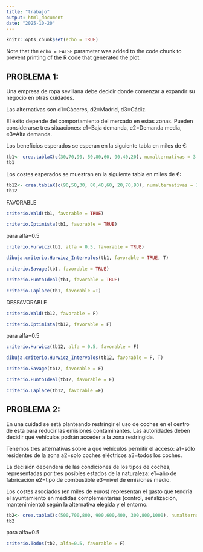 ```yaml
---
title: "trabajo"
output: html_document
date: "2025-10-20"
---
```


```r
knitr::opts_chunk$set(echo = TRUE)
```

Note that the `echo = FALSE` parameter was added to the code chunk to prevent printing of the R code that generated the plot.

## PROBLEMA 1:
Una empresa de ropa sevillana debe decidir donde comenzar a expandir su negocio en otras cuidades.

Las alternativas son d1=Cáceres, d2=Madrid, d3=Cádiz.

El éxito depende del comportamiento del mercado en estas zonas. Pueden considerarse tres situaciones: e1=Baja demanda, e2=Demanda media, e3=Alta demanda.

Los beneficios esperados se esperan en la siguiente tabla en miles de €:

```r
tb1<- crea.tablaX(c(30,70,90, 50,80,60, 90,40,20), numalternativas = 3, numestados = 3, nb_alternativas = c("Cáceres", "Madrid", "Cádiz"), nb_estados=c("baja_demanda", "demanda_media", "alta_demanda"))
tb1
```

Los costes esperados se muestran en la siguiente tabla en miles de €:

```r
tb12<- crea.tablaX(c(90,50,30, 80,40,60, 20,70,90), numalternativas = 3, nb_alternativas = c("Cáceres", "Madrid", "Cádiz"), nb_estados=c("baja_demanda", "demanda_media", "alta_demanda"))
tb12
```


FAVORABLE
```r
criterio.Wald(tb1, favorable = TRUE)
```

```r
criterio.Optimista(tb1, favorable = TRUE)
```

para alfa=0.5
```r
criterio.Hurwicz(tb1, alfa = 0.5, favorable = TRUE)
```

```r
dibuja.criterio.Hurwicz_Intervalos(tb1, favorable = TRUE, T)
```

```r
criterio.Savage(tb1, favorable = TRUE)
```

```r
criterio.PuntoIdeal(tb1, favorable = TRUE)
```

```r
criterio.Laplace(tb1, favorable =T)
```


DESFAVORABLE
```r
criterio.Wald(tb12, favorable = F)
```

```r
criterio.Optimista(tb12, favorable = F)
```

para alfa=0.5
```r
criterio.Hurwicz(tb12, alfa = 0.5, favorable = F)
```

```r
dibuja.criterio.Hurwicz_Intervalos(tb12, favorable = F, T)
```

```r
criterio.Savage(tb12, favorable = F)
```

```r
criterio.PuntoIdeal(tb12, favorable = F)
```

```r
criterio.Laplace(tb12, favorable =F)
```


## PROBLEMA 2:
En una cuidad se está planteando restringir el uso de coches en el centro de esta para reducir las emisiones contaminantes. Las autoridades deben decidir qué vehículos podrán acceder a la zona restringida.

Tenemos tres alternativas sobre a que vehículos permitir el acceso:
    a1=sólo residentes de la zona
    a2=solo coches eléctricos
    a3=todos los coches.

La decisión dependerá de las condiciones de los tipos de coches, representadas por tres posibles estados de la naturaleza: 
    e1=año de fabricación
    e2=tipo de combustible
    e3=nivel de emisiones medio.
    
Los costes asociados (en miles de euros) representan el gasto que tendría el ayuntamiento en medidas complementarias (control, señalizacion, mantenimiento) según la alternativa elegida y el entorno.

```r
tb2<- crea.tablaX(c(500,700,800, 900,600,400, 300,800,1000), numalternativas = 3, nb_alternativas = c("solo_residentes", "solo_eléctricos", "todos"), nb_estados = c("año_fabricación", "tipo_combustible", "nivel_emisiones"))
tb2
```

para alfa=0.5
```r
criterio.Todos(tb2, alfa=0.5, favorable = F)
```
